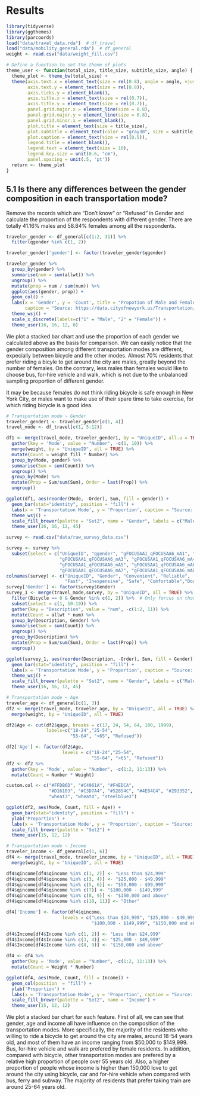 # Results

```r
library(tidyverse)
library(ggthemes)
library(parcoords)
load("data/travel_data.rda")  # df_travel
load("data/mobility_general.rda")  # df_general
weight <- read.csv("data/weight_fill.csv")
```

```r
# Define a function to set the theme of plots
theme_user <- function(total_size, title_size, subtitle_size, angle) {
  theme_plot <- theme_bw(total_size) +
  theme(axis.text.x = element_text(size = rel(0.8), angle = angle, vjust = 0.5),
        axis.text.y = element_text(size = rel(0.8)), 
        axis.ticks.y = element_blank(),
        axis.title.x = element_text(size = rel(0.7)),
        axis.title.y = element_text(size = rel(0.7)),
        panel.grid.major.x = element_line(size = 0.8),
        panel.grid.major.y = element_line(size = 0.8),
        panel.grid.minor.x = element_blank(),
        plot.title = element_text(size = title_size), 
        plot.subtitle = element_text(color = "gray30", size = subtitle_size),
        plot.caption = element_text(size = rel(0.5)),
        legend.title = element_blank(),
        legend.text = element_text(size = 10),
        legend.key.size = unit(0.6, "cm"),
        panel.spacing = unit(.5, 'pt'))
  return <- theme_plot
}
```


## 5.1 Is there any differences between the gender composition in each transportation mode?

Remove the records which are "Don't know" or "Refused" in Gender and calculate the proportion of the respondents with different gender. There are totally 41.16% males and 58.84% females among all the respondents.

```r
traveler_gender <- df_general[c(1:2, 31)] %>%
  filter(qgender %in% c(1, 2))

traveler_gender['gender'] <- factor(traveler_gender$qgender)

traveler_gender %>%
  group_by(gender) %>%
  summarise(num = sum(allwt)) %>%
  ungroup() %>%
  mutate(prop = num / sum(num)) %>% 
  ggplot(aes(gender, prop)) +
  geom_col() +
  labs(x = 'Gender', y = 'Count', title = "Propotion of Male and Female Respondents", 
       caption = "Source: https://data.cityofnewyork.us/Transportation/Citywide-Mobility-Survey-Main-Survey/dd6w-hnq9") +
  theme_wsj() +
  scale_x_discrete(labels=c("1" = "Male", "2" = "Female")) +
  theme_user(16, 16, 12, 0)
```

We plot a stacked bar chart and use the proportion of each gender we calculated above as the basis for comparison. We can easily notice that the gender composition among different transportation modes are different, expecially between bicycle and the other modes. Almost 70% residents that prefer riding a bicyle to get around the city are males, greatly beyond the number of females. On the contrary, less males than females would like to choose bus, for-hire vehicle and walk, which is not due to the unbalanced sampling proportion of different gender.

It may be because females do not think riding bicycle is safe enough in New York City, or males want to make use of their spare time to take exercise, for which riding bicycle is a good idea. 

```r
# Transportation mode ~ Gender
traveler_gender1 <- traveler_gender[c(1, 4)]
travel_mode <- df_travel[c(1, 5:12)]

df1 <- merge(travel_mode, traveler_gender1, by = "UniqueID", all.u = TRUE) %>%
  gather(key = 'Mode', value = "Number", -c(1, 10)) %>%
  merge(weight, by = "UniqueID", all = TRUE) %>%
  mutate(Count = weight_fill * Number) %>%
  group_by(Mode, gender) %>%
  summarise(Sum = sum(Count)) %>%
  ungroup() %>%
  group_by(Mode) %>%
  mutate(Prop = Sum/sum(Sum), Order = last(Prop)) %>%
  ungroup()

ggplot(df1, aes(reorder(Mode, -Order), Sum, fill = gender)) +
  geom_bar(stat="identity", position = "fill") + 
  labs(x = 'Transportation Mode', y = 'Proportion', caption = "Source: https://data.cityofnewyork.us/Transportation/Citywide-Mobility-Survey-Main-Survey/dd6w-hnq9") +
  theme_wsj() +
  scale_fill_brewer(palette = "Set2", name = "Gender", labels = c("Male", "Female")) +
  theme_user(16, 16, 12, 45)
```

```r
survey <- read.csv("data/raw_survey_data.csv")

survey <- survey %>%
  subset(select = c("UniqueID", "qgender", "gFOCUSAA1_qFOCUSAA6_mA1", "gFOCUSAA1_qFOCUSAA6_mA2", 
                    "gFOCUSAA1_qFOCUSAA6_mA3", "gFOCUSAA1_qFOCUSAA6_mA4",
                    "gFOCUSAA1_qFOCUSAA6_mA5", "gFOCUSAA1_qFOCUSAA6_mA6",
                    "gFOCUSAA1_qFOCUSAA6_mA7", "gFOCUSAA1_qFOCUSAA6_mA8", "allwt"))
colnames(survey) <- c("UniqueID", "Gender", "Convenient", "Reliable", 
                      "Fast", "Inexpensive", "Safe", "Comfortable","Don't know", "Refused", "allwt")
survey['Gender'] <- factor(survey$Gender)
survey_1 <- merge(travel_mode,survey, by = "UniqueID", all = TRUE) %>%
  filter(Bicycle == 0 & Gender %in% c(1, 2)) %>%  # Only forcus on those did not choose bicycle
  subset(select = c(1, 10:19)) %>%
  gather(key = "Description", value = "num", -c(1:2, 11)) %>%
  mutate(Count = allwt * num) %>%
  group_by(Description, Gender) %>%
  summarise(Sum = sum(Count)) %>%
  ungroup() %>%
  group_by(Description) %>%
  mutate(Prop = Sum/sum(Sum), Order = last(Prop)) %>%
  ungroup()

ggplot(survey_1, aes(reorder(Description, -Order), Sum, fill = Gender)) +
  geom_bar(stat="identity", position = "fill") + 
  labs(x = 'Transportation Mode', y = 'Proportion', caption = "Source: https://data.cityofnewyork.us/Transportation/Citywide-Mobility-Survey-Main-Survey/dd6w-hnq9") +
  theme_wsj() +
  scale_fill_brewer(palette = "Set2", name = "Gender", labels = c("Male", "Female")) +
  theme_user(16, 16, 12, 45)
```





```r
# Transportation mode ~ Age
traveler_age <- df_general[c(1, 3)]  
df2 <- merge(travel_mode, traveler_age, by = "UniqueID", all = TRUE) %>%
  merge(weight, by = "UniqueID", all = TRUE)

df2$Age <- cut(df2$qage, breaks = c(17, 24, 54, 64, 100, 1999), 
               labels=c("18-24","25-54", 
                        "55-64", ">65", "Refused"))

df2['Age'] <- factor(df2$Age, 
                     levels = c("18-24","25-54", 
                                "55-64", ">65", "Refused"))
df2 <- df2 %>%
  gather(key = 'Mode', value = "Number", -c(1:2, 11:13)) %>%
  mutate(Count = Number * Weight)

custom.col <- c("#FFDB6D", "#C4961A", "#F4EDCA", 
                "#D16103", "#C3D7A4", "#52854C", "#4E84C4", "#293352",
                "wheat3", "wheat4", "steelblue3")

ggplot(df2, aes(Mode, Count, fill = Age)) +
  geom_bar(stat="identity", position = "fill") + 
  ylab('Proportion') + 
  labs(x = 'Transportation Mode', y = 'Proportion', caption = "Source: https://data.cityofnewyork.us/Transportation/Citywide-Mobility-Survey-Main-Survey/dd6w-hnq9") +
  scale_fill_brewer(palette = "Set2") +
  theme_user(15, 12, 12)
```


```r
# Transportation mode ~ Income
traveler_income <- df_general[c(1, 6)] 
df4 <- merge(travel_mode, traveler_income, by = "UniqueID", all = TRUE) %>%
  merge(weight, by = "UniqueID", all = TRUE)

df4$qincome[df4$qincome %in% c(1, 2)] <- "Less than $24,999"
df4$qincome[df4$qincome %in% c(3, 4)] <- "$25,000 - $49,999"
df4$qincome[df4$qincome %in% c(5, 6)] <- "$50,000 - $99,999"
df4$qincome[df4$qincome %in% c(7)] <- "$100,000 - $149,999"
df4$qincome[df4$qincome %in% c(8, 9)] <- "$150,000 and above"
df4$qincome[df4$qincome %in% c(10, 11)] <- "Other"

df4['Income'] <- factor(df4$qincome, 
                     levels = c("Less than $24,999", "$25,000 - $49,999", "$50,000 - $99,999", 
                                "$100,000 - $149,999", "$150,000 and above", "Other"))

df4$Income[df4$Income %in% c(1, 2)] <- "Less than $24,999"
df4$Income[df4$Income %in% c(3, 4)] <- "$25,000 - $49,999"
df4$Income[df4$Income %in% c(8, 9)] <- "$150,000 and above"

df4 <- df4 %>%
  gather(key = 'Mode', value = "Number", -c(1:2, 11:13)) %>%
  mutate(Count = Weight * Number)

ggplot(df4, aes(Mode, Count, fill = Income)) +
  geom_col(position  = "fill") + 
  ylab('Proportion') + 
  labs(x = 'Transportation Mode', y = 'Proportion', caption = "Source: https://data.cityofnewyork.us/Transportation/Citywide-Mobility-Survey-Main-Survey/dd6w-hnq9") +
  scale_fill_brewer(palette = "Set2", name = "Income") +
  theme_user(15, 12, 12)
```


We plot a stacked bar chart for each feature. First of all, we can see that gender, age and income all have influence on the composition of the transportation modes. More specifically, the majority of the residents who willing to ride a bicycle to get around the city are males, around 18-54 years old, and most of them have an income ranging from \$50,000 to \$149,999. Bus, for-hire vehicle and walk are prefered by female residents. In addition, compared with bicycle, other transportation modes are prefered by a relative high proportion of people over 55 years old. Also, a higher proportion of people whose income is higher than 150,000 love to get around the city using bicycle, car and for-hire vehicle when compared with bus, ferry and subway. The majority of residents that prefer taking train are around 25-64 years old.